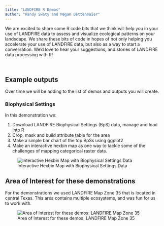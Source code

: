 ```yaml
---
title: "LANDFIRE R Demos"
author: "Randy Swaty and Megan Dettenmaier"
---
```


We are excited to share some R code bits that we think will help you in your use of LANDFIRE data to assess and visualize ecological patterns on your landscape.  We share these bits of code in hopes of not only helping you accelerate your use of LANDFIRE data, but also as a way to start a conversation.  We'd love to hear your suggestions, and stories of LANDFIRE data processing with R!


<br>

## Example outputs

Over time we will be adding to the list of demos and outputs you will create.

### Biophysical Settings

In this demonstration we:

1.  Download LANDFIRE Biophysical Settings (BpS) data, manage and load into R
2.  Crop, mask and build attribute table for the area
3.  Make a simple bar chart of the top BpSs using ggplot2
4.  Make an interactive hexbin map as one way to tackle some of the challenges of mapping categorical raster data. 

![Interactive Hexbin Map with Biophysical Settings Data](assets/bps_map.jpg){fig-alt="A hexbin map for LANDFIRE Map ZOne 35 in central Texas with an arrow inditating the Biophysical Setting for one hexbin."}




## Area of Interest for these demonstrations

For the demonstrations we used LANDFIRE Map Zone 35 that is located in central Texas.  This area contains multiple ecosystems, and was fun for us to work with.  




![Area of Interest for these demos: LANDFIRE Map Zone 35](assets/mz35.jpg){fig-alt="A map of LANDFIRE Map Zone 35, which is a large circular area in central Texas."}


